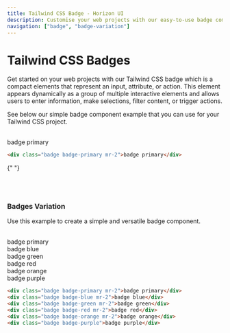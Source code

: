 ```yaml
---
title: Tailwind CSS Badge - Horizon UI
description: Customise your web projects with our easy-to-use badge component for Tailwind CSS using Material Design guidelines.
navigation: ["badge", "badge-variation"]
---
```


# Tailwind CSS Badges

Get started on your web projects with our Tailwind CSS badge which is a compact elements that represent an input, attribute, or action. This element appears dynamically as a group of multiple interactive elements and allows users to enter information, make selections, filter content, or trigger actions.

See below our simple badge component example that you can use for your Tailwind CSS project.

<br />

<ComponentDemo id='badge'>
  <div className='badge badge-primary mr-2'>badge primary</div>
</ComponentDemo>

```html showLineNumbers
<div class="badge badge-primary mr-2">badge primary</div>
```

{" "}

<br />
<br />

### Badges Variation

Use this example to create a simple and versatile badge component.

<br />

<ComponentDemo id='badge'>
  <div className='flex'>
    <div className='badge badge-primary mr-2'>badge primary</div>
    <div className='badge badge-blue mr-2'>badge blue</div>
    <div className='badge badge-green mr-2'>badge green</div>
    <div className='badge badge-red mr-2'>badge red</div>
    <div className='badge badge-orange mr-2'>badge orange</div>
    <div className='badge badge-purple'>badge purple</div>
  </div>
</ComponentDemo>

```html showLineNumbers
<div class="badge badge-primary mr-2">badge primary</div>
<div class="badge badge-blue mr-2">badge blue</div>
<div class="badge badge-green mr-2">badge green</div>
<div class="badge badge-red mr-2">badge red</div>
<div class="badge badge-orange mr-2">badge orange</div>
<div class="badge badge-purple">badge purple</div>
```
